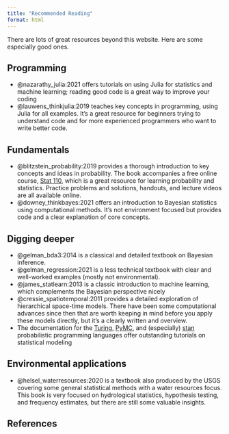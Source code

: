 ```yaml
---
title: "Recommended Reading"
format: html
---
```


There are lots of great resources beyond this website.
Here are some especially good ones.

## Programming

- @nazarathy_julia:2021 offers tutorials on using Julia for statistics and machine learning; reading good code is a great way to improve your coding
- @lauwens_thinkjulia:2019 teaches key concepts in programming, using Julia for all examples. It's a great resource for beginners trying to understand code and for more experienced programmers who want to write better code.

## Fundamentals

- @blitzstein_probability:2019 provides a thorough introduction to key concepts and ideas in probability. The book accompanies a free online course, [Stat 110](https://projects.iq.harvard.edu/stat110/home), which is a great resource for learning probability and statistics. Practice problems and solutions, handouts, and lecture videos are all available online.
- @downey_thinkbayes:2021 offers an introduction to Bayesian statistics using computational methods. It's not environment focused but provides code and a clear explanation of core concepts.

## Digging deeper

- @gelman_bda3:2014 is a classical and detailed textbook on Bayesian inference.
- @gelman_regression:2021 is a less technical textbook with clear and well-worked examples (mostly not environmental).
- @james_statlearn:2013 is a classic introduction to machine learning, which complements the Bayesian perspective nicely
- @cressie_spatiotemporal:2011  provides a detailed exploration of hierarchical space-time models. There have been some computational advances since then that are worth keeping in mind before you apply these models directly, but it's a clearly written and overview.
- The documentation for the [Turing](https://turing.ml/dev/tutorials/), [PyMC](https://www.pymc.io/projects/docs/en/v3/nb_examples/index.html), and (especially) [stan](https://mc-stan.org/users/documentation/) probabilistic programming languages offer outstanding tutorials on statistical modeling

## Environmental applications

- @helsel_waterresources:2020 is a textbook also produced by the USGS covering some general statistical methods with a water resources focus. This book is very focused on hydrological statistics, hypothesis testing, and frequency estimates, but there are still some valuable insights.

## References

::: {#refs}
:::
